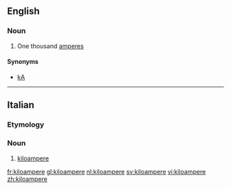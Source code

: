 ==English==

===Noun===
{{en-noun}}

# One thousand [[ampere]]s

====Synonyms====
* [[kA]]

----

==Italian==

===Etymology===
{{prefix|kilo|ampere|lang=it}}

===Noun===
{{head|it|noun|g=m|invariable}}

# [[#English|kiloampere]]

[[fr:kiloampere]]
[[gl:kiloampere]]
[[nl:kiloampere]]
[[sv:kiloampere]]
[[vi:kiloampere]]
[[zh:kiloampere]]